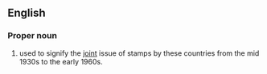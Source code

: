 {{also|kut|kút|kut-}}
==English==
{{wikipedia}}

===Proper noun===
{{en-proper noun}}

# {{lb|en|philately}} {{initialism of|lang=en|[[Kenya]], [[Uganda]], [[Tanganyika]]|dot=,}} used to signify the [[joint]] issue of stamps by these countries from the mid 1930s to the early 1960s.